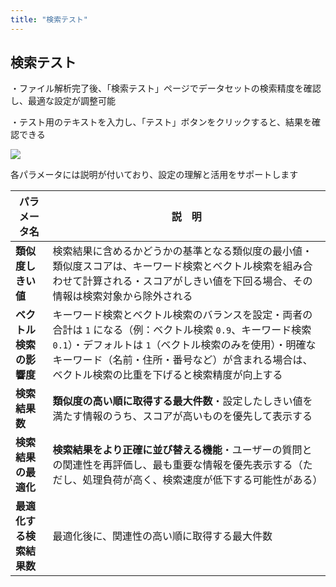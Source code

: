 ```yaml
---
title: "検索テスト"
---
```


## 検索テスト

・ファイル解析完了後、「検索テスト」ページでデータセットの検索精度を確認し、最適な設定が調整可能

・テスト用のテキストを入力し、「テスト」ボタンをクリックすると、結果を確認できる

<img
  src="/images/49.png"
/>



各パラメータには説明が付いており、設定の理解と活用をサポートします

| パラメータ名         | 説　明                                                                                                                                              |
| -------------- | ------------------------------------------------------------------------------------------------------------------------------------------------ |
| **類似度しきい値**    | 検索結果に含めるかどうかの基準となる類似度の最小値・類似度スコアは、キーワード検索とベクトル検索を組み合わせて計算される・スコアがしきい値を下回る場合、その情報は検索対象から除外される                                                     |
| **ベクトル検索の影響度** | キーワード検索とベクトル検索のバランスを設定・両者の合計は `1` になる（例：ベクトル検索 `0.9`、キーワード検索 `0.1`）・デフォルトは `1`（ベクトル検索のみを使用）・明確なキーワード（名前・住所・番号など）が含まれる場合は、ベクトル検索の比重を下げると検索精度が向上する |
| **検索結果数**      | **類似度の高い順に取得する最大件数**・設定したしきい値を満たす情報のうち、スコアが高いものを優先して表示する                                                                                         |
| **検索結果の最適化**   | **検索結果をより正確に並び替える機能**・ユーザーの質問との関連性を再評価し、最も重要な情報を優先表示する（ただし、処理負荷が高く、検索速度が低下する可能性がある）                                                              |
| **最適化する検索結果数** | 最適化後に、関連性の高い順に取得する最大件数                                                                                                                           |

